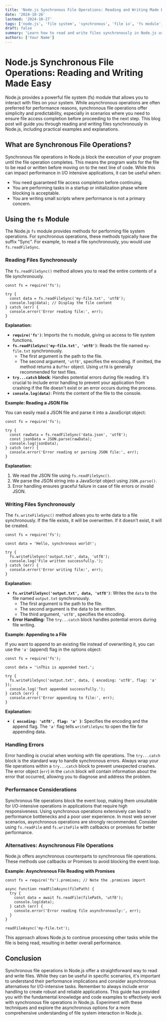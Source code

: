 ```yaml
---
title: 'Node.js Synchronous File Operations: Reading and Writing Made Easy'
date: '2024-10-26'
lastmod: '2024-10-27'
tags: ['node.js', 'file system', 'synchronous', 'file io', 'fs module', 'javascript']
draft: false
summary: 'Learn how to read and write files synchronously in Node.js using the `fs` module.  This comprehensive guide covers reading files, writing files, handling errors, and understanding the implications of synchronous operations. Includes practical code examples for beginners and experienced developers.'
authors: ['Your Name']
---
```


# Node.js Synchronous File Operations: Reading and Writing Made Easy

Node.js provides a powerful file system (fs) module that allows you to interact with files on your system. While asynchronous operations are often preferred for performance reasons, synchronous file operations offer simplicity and predictability, especially in scenarios where you need to ensure file access completion before proceeding to the next step. This blog post will guide you through reading and writing files synchronously in Node.js, including practical examples and explanations.

## What are Synchronous File Operations?

Synchronous file operations in Node.js block the execution of your program until the file operation completes. This means the program waits for the file to be read or written before moving on to the next line of code. While this can impact performance in I/O intensive applications, it can be useful when:

- You need guaranteed file access completion before continuing.
- You are performing tasks in a startup or initialization phase where blocking is acceptable.
- You are writing small scripts where performance is not a primary concern.

## Using the `fs` Module

The Node.js `fs` module provides methods for performing file system operations. For synchronous operations, these methods typically have the suffix "Sync". For example, to read a file synchronously, you would use `fs.readFileSync`.

### Reading Files Synchronously

The `fs.readFileSync()` method allows you to read the entire contents of a file synchronously.

```plaintext
const fs = require('fs');

try {
  const data = fs.readFileSync('my-file.txt', 'utf8');
  console.log(data); // Display the file content
} catch (err) {
  console.error('Error reading file:', err);
}
```

**Explanation:**

- **`require('fs')`**: Imports the `fs` module, giving us access to file system functions.
- **`fs.readFileSync('my-file.txt', 'utf8')`**: Reads the file named `my-file.txt` synchronously.
  - The first argument is the path to the file.
  - The second argument, `'utf8'`, specifies the encoding. If omitted, the method returns a `Buffer` object. Using `utf8` is generally recommended for text files.
- **`try...catch` block**: Handles potential errors during file reading. It's crucial to include error handling to prevent your application from crashing if the file doesn't exist or an error occurs during the process.
- **`console.log(data)`**: Prints the content of the file to the console.

**Example: Reading a JSON File**

You can easily read a JSON file and parse it into a JavaScript object:

```plaintext
const fs = require('fs');

try {
  const rawData = fs.readFileSync('data.json', 'utf8');
  const jsonData = JSON.parse(rawData);
  console.log(jsonData);
} catch (err) {
  console.error('Error reading or parsing JSON file:', err);
}
```

**Explanation:**

1.  We read the JSON file using `fs.readFileSync()`.
2.  We parse the JSON string into a JavaScript object using `JSON.parse()`.
3.  Error handling ensures graceful failure in case of file errors or invalid JSON.

### Writing Files Synchronously

The `fs.writeFileSync()` method allows you to write data to a file synchronously. If the file exists, it will be overwritten. If it doesn't exist, it will be created.

```plaintext
const fs = require('fs');

const data = 'Hello, synchronous world!';

try {
  fs.writeFileSync('output.txt', data, 'utf8');
  console.log('File written successfully.');
} catch (err) {
  console.error('Error writing file:', err);
}
```

**Explanation:**

- **`fs.writeFileSync('output.txt', data, 'utf8')`**: Writes the `data` to the file named `output.txt` synchronously.
  - The first argument is the path to the file.
  - The second argument is the data to be written.
  - The third argument, `'utf8'`, specifies the encoding.
- **Error Handling:** The `try...catch` block handles potential errors during file writing.

**Example: Appending to a File**

If you want to append to an existing file instead of overwriting it, you can use the `'a'` (append) flag in the options object:

```plaintext
const fs = require('fs');

const data = '\nThis is appended text.';

try {
  fs.writeFileSync('output.txt', data, { encoding: 'utf8', flag: 'a' });
  console.log('Text appended successfully.');
} catch (err) {
  console.error('Error appending to file:', err);
}
```

**Explanation:**

- **`{ encoding: 'utf8', flag: 'a' }`**: Specifies the encoding and the append flag. The `'a'` flag tells `writeFileSync` to open the file for appending data.

### Handling Errors

Error handling is crucial when working with file operations. The `try...catch` block is the standard way to handle synchronous errors. Always wrap your file operations within a `try...catch` block to prevent unexpected crashes. The error object (`err`) in the `catch` block will contain information about the error that occurred, allowing you to diagnose and address the problem.

### Performance Considerations

Synchronous file operations block the event loop, making them unsuitable for I/O-intensive operations in applications that require high responsiveness. Using synchronous operations extensively can lead to performance bottlenecks and a poor user experience. In most web server scenarios, asynchronous operations are strongly recommended. Consider using `fs.readFile` and `fs.writeFile` with callbacks or promises for better performance.

### Alternatives: Asynchronous File Operations

Node.js offers asynchronous counterparts to synchronous file operations. These methods use callbacks or Promises to avoid blocking the event loop.

**Example: Asynchronous File Reading with Promises**

```plaintext
const fs = require('fs').promises; // Note the .promises import

async function readFileAsync(filePath) {
  try {
    const data = await fs.readFile(filePath, 'utf8');
    console.log(data);
  } catch (err) {
    console.error('Error reading file asynchronously:', err);
  }
}

readFileAsync('my-file.txt');
```

This approach allows Node.js to continue processing other tasks while the file is being read, resulting in better overall performance.

## Conclusion

Synchronous file operations in Node.js offer a straightforward way to read and write files. While they can be useful in specific scenarios, it's important to understand their performance implications and consider asynchronous alternatives for I/O-intensive tasks. Remember to always include error handling to create robust and reliable applications. This guide has provided you with the fundamental knowledge and code examples to effectively work with synchronous file operations in Node.js. Experiment with these techniques and explore the asynchronous options for a more comprehensive understanding of file system interaction in Node.js.
